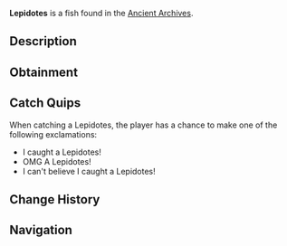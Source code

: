 {{FishInfobox
|image          = Lepidotes.png
|rarity         = Mythical
|sea            = First Sea
|location       = [[Ancient Archives]]
|sublocation    = 
|sources        = Fishing Rod
|radar_location = 
|xp             = 500
|weather        = 
|time           = Night
|season         = 
|bait           = Deep Coral
|base_weight    = 200
|base_value     = 1800
|weight_range   = 110
|base_chance    = 0.03
|base_resil     = 20
}}
'''Lepidotes''' is a {{Rarity|Mythical}} fish found in the [[Ancient Archives]].

== Description ==
{{Description|Lepidotes is an extinct fish from the Mesozoic era. Known for its large, heavily armored body and prominent fin structure, it was a significant predator in ancient oceans.|Bestiary Entry}}

== Obtainment ==
{{Description|Found in the dark waters of the Archives...|Bestiary Hint}}
{{Fish Availability|
Ancient Archives
|top_rods      = 
Leviathan's Fang Rod\152354.66\278058.92;
Free Spirit Rod\145297.76\270349.48;
Trident Rod\142098.96\264397.59;
No-Life Rod\102917.96\197778.07;
Azure Of Lagoon\102542.91\198083.27;
Resourceful Rod\72783.01\139892.01;
Destiny Rod\77267.86\137591.61;
Heaven's Rod\80842.3\145161.67;
Mythical Rod\48892.01\123165.61;
Frostfire Rod\58386.83\120687.21;
Fischmas Rod\54302.65\130630.2;
Seraphic Rod\89921\161969.66;
Ethereal Prism Rod\89555.87\158365.31;
Challenger's Rod\87525.92\162771.62;
Rod Of The Forgotten Fang\87163.26\158716.61;
Zeus Rod\80366.69\152092.22;
Verdant Shear Rod\79800.42\152199.57;
Rod Of The Depths\78778.64\144108.76;
Depthseeker Rod\78206.4\159448.47;
Rod Of The Exalted One\77920.42\143303.91;
Blazebringer Rod\76723.14\145365.06;
Avalanche Rod\72754.24\149006.86;
Volcanic Rod\70058.66\137892.13;
Steady Rod\26727.36\75048.9
|recommended   = Trident Rod
}}

== Catch Quips ==
When catching a Lepidotes, the player has a chance to make one of the following exclamations:
* I caught a Lepidotes!
* OMG A Lepidotes!
* I can't believe I caught a Lepidotes!

== Change History ==
{{Change History|{{subst:Current Version}}}}

== Navigation ==
{{Fish Navbox|Ancient Archives}}